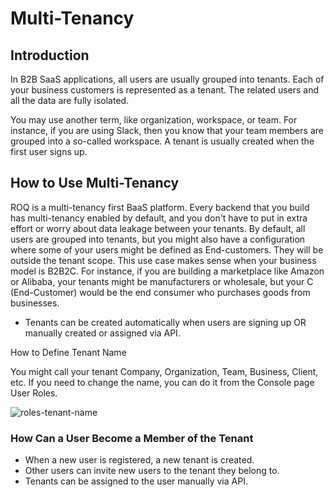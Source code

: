 # Multi-Tenancy

## Introduction

In B2B SaaS applications, all users are usually grouped into tenants. Each of your business customers is represented as a tenant. The related users and all the data are fully isolated.

You may use another term, like organization, workspace, or team. For instance, if you are using Slack, then you know that your team members are grouped into a so-called workspace. A tenant is usually created when the first user signs up.

## How to Use Multi-Tenancy

ROQ is a multi-tenancy first BaaS platform. Every backend that you build has multi-tenancy enabled by default, and you don't have to put in extra effort or worry about data leakage between your tenants. By default, all users are grouped into tenants, but you might also have a configuration where some of your users might be defined as End-customers. They will be outside the tenant scope. This use case makes sense when your business model is B2B2C. For instance, if you are building a marketplace like Amazon or Alibaba, your tenants might be manufacturers or wholesale, but your C (End-Customer) would be the end consumer who purchases goods from businesses.

- Tenants can be created automatically when users are signing up OR manually created or assigned via API.

How to Define Tenant Name

You might call your tenant Company, Organization, Team, Business, Client, etc. If you need to change the name, you can do it from the Console page User Roles.

![roles-tenant-name](public/screenshots/rolesTenantName.jpg)

### How Can a User Become a Member of the Tenant

- When a new user is registered, a new tenant is created.
- Other users can invite new users to the tenant they belong to.
- Tenants can be assigned to the user manually via API.
